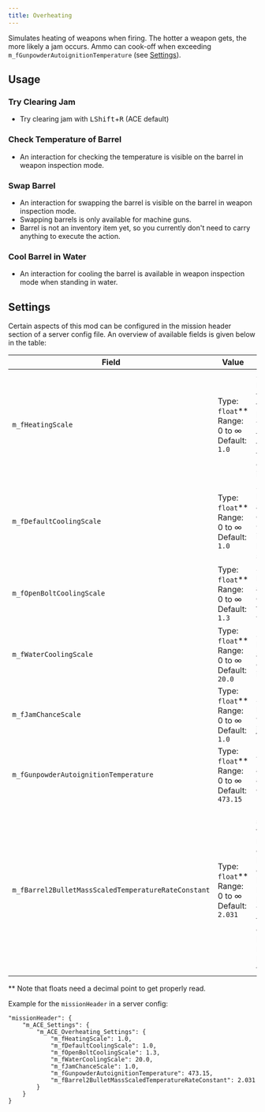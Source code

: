```yaml
---
title: Overheating
---
```


Simulates heating of weapons when firing. The hotter a weapon gets, the more likely a jam occurs. Ammo can cook-off when exceeding `m_fGunpowderAutoignitionTemperature` (see [Settings](#Settings)).

## Usage

### Try Clearing Jam

- Try clearing jam with <kbd>LShift</kbd>+<kbd>R</kbd> (ACE default)

### Check Temperature of Barrel

- An interaction for checking the temperature is visible on the barrel in weapon inspection mode.

### Swap Barrel

- An interaction for swapping the barrel is visible on the barrel in weapon inspection mode.
- Swapping barrels is only available for machine guns.
- Barrel is not an inventory item yet, so you currently don't need to carry anything to execute the action.

### Cool Barrel in Water

- An interaction for cooling the barrel is available in weapon inspection mode when standing in water.

## Settings

Certain aspects of this mod can be configured in the mission header section of a server config file. An overview of available fields is given below in the table:

| Field                                 | Value                | Description                                        |
| ------------------------------------- | -------------------- | -------------------------------------------------- |
| `m_fHeatingScale`                     | Type: `float`**<br />Range: 0 to ∞<br />Default: `1.0` | Scales the heat transferred to the barrel by a shot. The larger, the faster the temperature of the barrel increases. |
| `m_fDefaultCoolingScale`              | Type: `float`**<br />Range: 0 to ∞<br />Default: `1.0` | Scale for how quickly a weapon cools down. Cooling rate is multiplied by this scale. |
| `m_fOpenBoltCoolingScale`             | Type: `float`**<br />Range: 0 to ∞<br />Default: `1.3` | Scale for how quickly a weapon cools down for open bolt weapons. |
| `m_fWaterCoolingScale`                | Type: `float`**<br />Range: 0 to ∞<br />Default: `20.0` | Scale for how quickly a weapon cools down in water. |
| `m_fJamChanceScale`                   | Type: `float`**<br />Range: 0 to ∞<br />Default: `1.0` | Scale for how likely a weapon jams. |
| `m_fGunpowderAutoignitionTemperature` | Type: `float`**<br />Range: 0 to ∞<br />Default: `473.15` | Temperature at which ammo can cook off [K]. |
| `m_fBarrel2BulletMassScaledTemperatureRateConstant` | Type: `float`**<br />Range: 0 to ∞<br />Default: `2.031` | Mass-scaled temperature rate constant for heat exchange between barrel and bullet [g/s]. The larger, the faster a chambered bullet will heat up to barrel temperature. |

\*\* Note that floats need a decimal point to get properly read.

Example for the `missionHeader` in a server config:
```
"missionHeader": {
    "m_ACE_Settings": {
        "m_ACE_Overheating_Settings": {
            "m_fHeatingScale": 1.0,
            "m_fDefaultCoolingScale": 1.0,
            "m_fOpenBoltCoolingScale": 1.3,
            "m_fWaterCoolingScale": 20.0,
            "m_fJamChanceScale": 1.0,
            "m_fGunpowderAutoignitionTemperature": 473.15,
            "m_fBarrel2BulletMassScaledTemperatureRateConstant": 2.031
        }
    }
}
```
